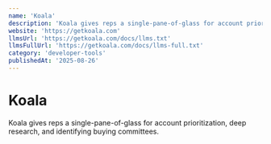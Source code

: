 ```yaml
---
name: 'Koala'
description: 'Koala gives reps a single-pane-of-glass for account prioritization, deep research, and identifying buying committees.'
website: 'https://getkoala.com'
llmsUrl: 'https://getkoala.com/docs/llms.txt'
llmsFullUrl: 'https://getkoala.com/docs/llms-full.txt'
category: 'developer-tools'
publishedAt: '2025-08-26'
---
```


# Koala

Koala gives reps a single-pane-of-glass for account prioritization, deep research, and identifying buying committees.
